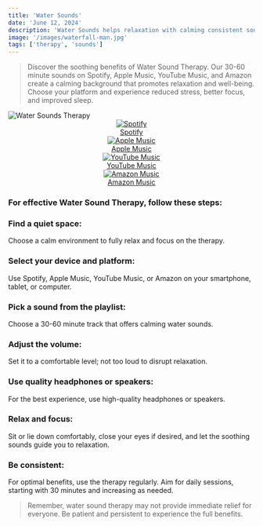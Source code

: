 ```yaml
---
title: 'Water Sounds'
date: 'June 12, 2024'
description: 'Water Sounds helps relaxation with calming consistent sounds.'
image: '/images/waterfall-man.jpg'
tags: ['therapy', 'sounds']
---
```


<Blockquote>
  Discover the soothing benefits of Water Sound Therapy. Our 30-60 minute sounds
  on Spotify, Apple Music, YouTube Music, and Amazon create a calming background
  that promotes relaxation and well-being. Choose your platform and experience
  reduced stress, better focus, and improved sleep.
</Blockquote>

<Image src="/images/waterfall-man.jpg" alt="Water Sounds Therapy" />

<div align="center" style={{ backgroundColor: 'rgba(23, 23, 23, 0.4)', borderRadius: '20px', padding: '20px', marginTop: '20px' }}>

<div
  style={{
    display: 'flex',
    justifyContent: 'center',
    flexWrap: 'wrap',
    gap: '20px',
  }}
>
  <a
    href="https://open.spotify.com/album/0nB6t8BmPRt7KjU9dN80RB?si=Ll_CaqivRgeZSXpqjeM99Q"
    style={{ textAlign: 'center', textDecoration: 'none', color: 'inherit', flex: '1 1 100px', maxWidth: '150px' }}
  >
    <img
      src="/images/streaming-icons/spotify.png"
      alt="Spotify"
      style={{ width: '60px', height: '60px' }}
    />
    <div>Spotify</div>
  </a>
  <a
    href="https://music.apple.com/de/album/beyond-the-buzz-4/1751194030"
    style={{ textAlign: 'center', textDecoration: 'none', color: 'inherit', flex: '1 1 100px', maxWidth: '150px' }}
  >
    <img
      src="/images/streaming-icons/apple-music.png"
      alt="Apple Music"
      style={{ width: '60px', height: '60px' }}
    />
    <div>Apple Music</div>
  </a>
  <a
    href="https://www.youtube.com/watch?v=hjLzHJxXDos&list=OLAK5uy_mKoJVC5ehF-4zOWyJoHKUce_ZYZJqTiuA"
    style={{ textAlign: 'center', textDecoration: 'none', color: 'inherit', flex: '1 1 100px', maxWidth: '150px' }}
  >
    <img
      src="/images/streaming-icons/youtube.png"
      alt="YouTube Music"
      style={{ width: '60px', height: '60px' }}
    />
    <div>YouTube Music</div>
  </a>
  <a
    href="https://amazon.com/music/player/albums/B0D6M936D3?marketplaceId=ATVPDKIKX0DER&musicTerritory=US&ref=dm_sh_hCb9E1BqjsdaJatU0kxrYdLUe"
    style={{ textAlign: 'center', textDecoration: 'none', color: 'inherit', flex: '1 1 100px', maxWidth: '150px' }}
  >
    <img
      src="/images/streaming-icons/amazon.png"
      alt="Amazon Music"
      style={{ width: '60px', height: '60px' }}
    />
    <div>Amazon Music</div>
  </a>
</div>
</div>

### For effective Water Sound Therapy, follow these steps:

### <Highlighter>Find a quiet space:</Highlighter>

Choose a calm environment to fully relax and focus on the therapy.

### <Highlighter>Select your device and platform:</Highlighter>

Use Spotify, Apple Music, YouTube Music, or Amazon on your smartphone, tablet, or computer.

### <Highlighter>Pick a sound from the playlist:</Highlighter>

Choose a 30-60 minute track that offers calming water sounds.

<AdComponent />

### <Highlighter>Adjust the volume:</Highlighter>

Set it to a comfortable level; not too loud to disrupt relaxation.

### <Highlighter>Use quality headphones or speakers:</Highlighter>

For the best experience, use high-quality headphones or speakers.

### <Highlighter>Relax and focus:</Highlighter>

Sit or lie down comfortably, close your eyes if desired, and let the soothing sounds guide you to relaxation.

### <Highlighter>Be consistent:</Highlighter>

For optimal benefits, use the therapy regularly. Aim for daily sessions, starting with 30 minutes and increasing as needed.

<AdComponent />

<Blockquote>
  Remember, water sound therapy may not provide immediate relief for everyone.
  Be patient and persistent to experience the full benefits.
</Blockquote>

